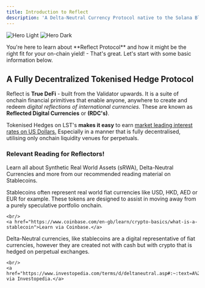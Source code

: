 ```yaml
---
title: Introduction to Reflect
description: 'A Delta-Neutral Currency Protocol native to the Solana Blockchain'
---
```


<img
  className="block dark:hidden"
  src="/images/banner.svg"
  alt="Hero Light"
/>
<img
  className="hidden dark:block"
  src="/images/banner.svg"
  alt="Hero Dark"
/>

<CardGroup cols={1}>
<Card 
  title="Hey, Reader"
  icon="hand-sparkles"
  >
  You're here to learn about **Reflect Protocol** and how it might be the right fit for your on-chain yield! - That's great. Let's start with some basic information below.
  </Card>
</CardGroup>

## A Fully Decentralized Tokenised Hedge Protocol

Reflect is **True DeFi** - built from the Validator upwards. It is a suite of onchain financial primitives that enable anyone, anywhere to create and redeem *digital reflections of international currencies.* These are known as **Reflected Digital Currencies** or **(RDC's)**.

Tokenised Hedges on LST's **makes it easy** to earn <ins>market leading interest rates on US Dollars.</ins> Especially in a manner that is fully decentralised, utilising only onchain liquidity venues for perpetuals.


### Relevant Reading for Reflectors!

Learn all about Synthetic Real World Assets (sRWA), Delta-Neutral Currencies and more from our recommended reading material on Stablecoins.

<CardGroup cols={1}>
  <Card
    title="Stablecoins"
    icon="coins"
    href="https://www.coinbase.com/en-gb/learn/crypto-basics/what-is-a-stablecoin"
  >
    Stablecoins often represent real world fiat currencies like USD, HKD, AED or EUR for example. These tokens are designed to assist in moving away from a purely speculative portfolio onchain.

    <br/>
    <a href="https://www.coinbase.com/en-gb/learn/crypto-basics/what-is-a-stablecoin">Learn via Coinbase.</a>
  </Card>
  <Card
    title="Delta-Neutral Currencies"
    icon="coins"
    href="https://www.investopedia.com/terms/d/deltaneutral.asp#:~:text=A%20delta%2Dneutral%20portfolio%20evens,also%20used%20for%20hedging%20purposes."
  >
    Delta-Neutral currencies, like stablecoins are a digital representative of fiat currencies, however they are created not with cash but with crypto that is hedged on perpetual exchanges.

    <br/>
    <a href="https://www.investopedia.com/terms/d/deltaneutral.asp#:~:text=A%20delta%2Dneutral%20portfolio%20evens,also%20used%20for%20hedging%20purposes.">Learn via Investopedia.</a>
  </Card>
</CardGroup>
